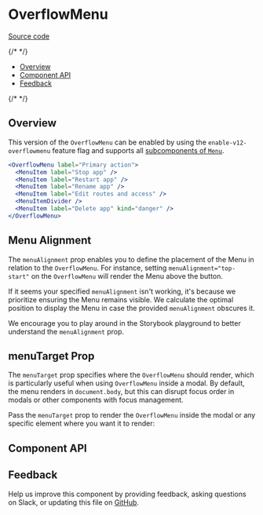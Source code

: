 
<Meta isTemplate />

# OverflowMenu

[Source code](https://github.com/carbon-design-system/carbon/tree/main/packages/react/src/components/OverflowMenu/next)

{/* <!-- START doctoc generated TOC please keep comment here to allow auto update --> <!-- DON'T EDIT THIS SECTION, INSTEAD RE-RUN doctoc TO UPDATE --> */}

- [Overview](#overview)
- [Component API](#component-api)
- [Feedback](#feedback)

{/* <!-- END doctoc generated TOC please keep comment here to allow auto update --> */}

## Overview

This version of the `OverflowMenu` can be enabled by using the
`enable-v12-overflowmenu` feature flag and supports all
[subcomponents of `Menu`](/docs/components-menu--playground#subcomponents).

```jsx
<OverflowMenu label="Primary action">
  <MenuItem label="Stop app" />
  <MenuItem label="Restart app" />
  <MenuItem label="Rename app" />
  <MenuItem label="Edit routes and access" />
  <MenuItemDivider />
  <MenuItem label="Delete app" kind="danger" />
</OverflowMenu>
```

## Menu Alignment

The `menuAlignment` prop enables you to define the placement of the Menu in
relation to the `OverflowMenu`. For instance, setting
`menuAlignment="top-start"` on the `OverflowMenu` will render the Menu above the
button.

If it seems your specified `menuAlignment` isn't working, it's because we
prioritize ensuring the Menu remains visible. We calculate the optimal position
to display the Menu in case the provided `menuAlignment` obscures it.

We encourage you to play around in the Storybook playground to better understand
the `menuAlignment` prop.

## menuTarget Prop

The `menuTarget` prop specifies where the `OverflowMenu` should render, which is particularly useful when using `OverflowMenu` inside a modal. By default, the menu renders in `document.body`, but this can disrupt focus order in modals or other components with focus management.

Pass the `menuTarget` prop to render the `OverflowMenu` inside the modal or any specific element where you want it to render:



## Component API

<ArgTypes />

## Feedback

Help us improve this component by providing feedback, asking questions on Slack,
or updating this file on
[GitHub](https://github.com/carbon-design-system/carbon/edit/main/packages/react/src/components/OverflowMenu/next/OverflowMenu.mdx).
